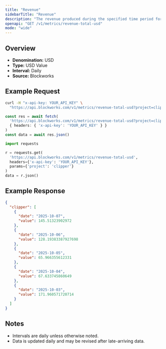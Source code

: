 ```yaml
---
title: "Revenue"
sidebarTitle: "Revenue"
description: "The revenue produced during the specified time period for given project."
openapi: "GET /v1/metrics/revenue-total-usd"
mode: "wide"
---
```


## Overview

- **Denomination:** USD
- **Type:** USD Value
- **Interval:** Daily
- **Source:** Blockworks

## Example Request

<CodeGroup>

```bash cURL
curl -H "x-api-key: YOUR_API_KEY" \
  "https://api.blockworks.com/v1/metrics/revenue-total-usd?project=clipper"
```

```typescript TypeScript
const res = await fetch(
  'https://api.blockworks.com/v1/metrics/revenue-total-usd?project=clipper',
  { headers: { 'x-api-key': 'YOUR_API_KEY' } }
)
const data = await res.json()
```

```python Python
import requests

r = requests.get(
  'https://api.blockworks.com/v1/metrics/revenue-total-usd',
  headers={'x-api-key': 'YOUR_API_KEY'},
  params={'project': 'clipper'}
)
data = r.json()
```

</CodeGroup>

## Example Response

```json
{
  "clipper": [
    {
      "date": "2025-10-07",
      "value": 145.51323902972
    },
    {
      "date": "2025-10-06",
      "value": 128.19383387927698
    },
    {
      "date": "2025-10-05",
      "value": 65.966355612331
    },
    {
      "date": "2025-10-04",
      "value": 67.633745860649
    },
    {
      "date": "2025-10-03",
      "value": 171.960571720714
    }
  ]
}
```

## Notes
- Intervals are daily unless otherwise noted.
- Data is updated daily and may be revised after late-arriving data.